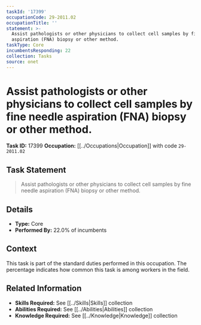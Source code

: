 ```yaml
---
taskId: '17399'
occupationCode: 29-2011.02
occupationTitle: ''
statement: >-
  Assist pathologists or other physicians to collect cell samples by fine needle
  aspiration (FNA) biopsy or other method.
taskType: Core
incumbentsResponding: 22
collection: Tasks
source: onet
---
```

# Assist pathologists or other physicians to collect cell samples by fine needle aspiration (FNA) biopsy or other method.

**Task ID:** 17399
**Occupation:** [[../Occupations|Occupation]] with code `29-2011.02`

## Task Statement

> Assist pathologists or other physicians to collect cell samples by fine needle aspiration (FNA) biopsy or other method.

## Details

- **Type:** Core
- **Performed By:** 22.0% of incumbents

## Context

This task is part of the standard duties performed in this occupation. The percentage indicates how common this task is among workers in the field.

## Related Information

- **Skills Required:** See [[../Skills|Skills]] collection
- **Abilities Required:** See [[../Abilities|Abilities]] collection
- **Knowledge Required:** See [[../Knowledge|Knowledge]] collection
